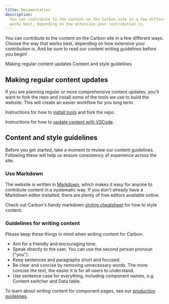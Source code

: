 ```yaml
---
title: Documentation
description:
  You can contribute to the content on the Carbon site in a few different ways. Choose the way that
  works best, depending on how extensive your contribution is.
---
```


<PageDescription>

You can contribute to the content on the Carbon site in a few different ways. Choose the way that
works best, depending on how extensive your contribution is. And be sure to read our content writing
guidelines before you begin!

</PageDescription>

<AnchorLinks>

<AnchorLink>Making regular content updates</AnchorLink>
<AnchorLink>Content and style guidelines</AnchorLink>

</AnchorLinks>

## Making regular content updates

If you are planning regular or more comprehensive content updates, you'll want to fork the repo and
install some of the tools we use to build the website. This will create an easier workflow for you
long term.

Instructions for how to
[install tools](https://github.com/carbon-design-system/carbon-website/wiki/Updating-content-on-carbondesignsystem.com)
and fork the repo.

Instructions for how to
[update content with VSCode](https://github.com/carbon-design-system/carbon-website/wiki/Update-content-with-VSCode).

## Content and style guidelines

Before you get started, take a moment to review our content guidelines. Following these will help us
ensure consistency of experience across the site.

### Use Markdown

The website is written in [Markdown](https://gatsby-theme-carbon.now.sh/components/markdown/), which
makes it easy for anyone to contribute content in a systematic way. If you don't already have a
Markdown editor installed, there are plenty of free editors available online.

Check out Carbon's handy markdown
[styling cheatsheet](https://github.com/carbon-design-system/carbon-website/wiki/Markdown-cheatsheet)
for how to style content.

### Guidelines for writing content

Please keep these things in mind when writing content for Carbon.

- Aim for a friendly and encouraging tone.
- Speak directly to the user. You can use the second person pronoun ("you").
- Keep sentences and paragraphs short and focused.
- Be clear and concise by removing unnecessary words. The more concise the text, the easier it is
  for all users to understand.
- Use sentence case for everything, including component names, e.g. Content switcher and Data table.

To learn about writing content for component pages, see our
[production guidelines](https://github.com/carbon-design-system/carbon-website/wiki/Production-guidelines#creating-content-for-component-pages).
